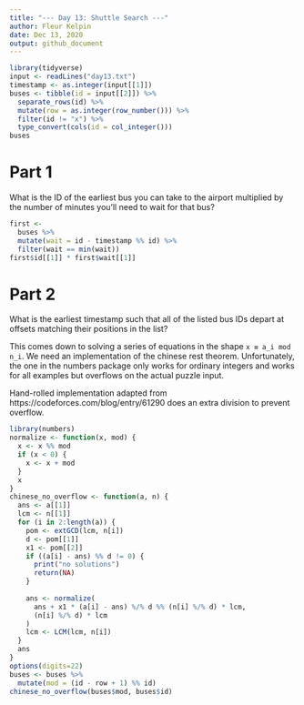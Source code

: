 ```yaml
---
title: "--- Day 13: Shuttle Search ---"
author: Fleur Kelpin
date: Dec 13, 2020
output: github_document
---
```


```r
library(tidyverse)
input <- readLines("day13.txt")
timestamp <- as.integer(input[[1]])
buses <- tibble(id = input[[2]]) %>%
  separate_rows(id) %>%
  mutate(row = as.integer(row_number())) %>%
  filter(id != "x") %>%
  type_convert(cols(id = col_integer()))
buses
```
# Part 1

What is the ID of the earliest bus you can take to the airport multiplied by the 
number of minutes you'll need to wait for that bus?

```r
first <-
  buses %>%
  mutate(wait = id - timestamp %% id) %>%
  filter(wait == min(wait))
first$id[[1]] * first$wait[[1]]
```
# Part 2

What is the earliest timestamp such that all of the listed bus IDs depart at
offsets matching their positions in the list?

This comes down to solving a series of equations in the shape `x ≡ a_i mod n_i`.
We need an implementation of the chinese rest theorem.
Unfortunately, the one in the numbers package only works for ordinary integers
and works for all examples but overflows on the actual puzzle input.

Hand-rolled implementation adapted from https://codeforces.com/blog/entry/61290
does an extra division to prevent overflow.
```r
library(numbers)
normalize <- function(x, mod) {
  x <- x %% mod
  if (x < 0) {
    x <- x + mod
  }
  x
}
chinese_no_overflow <- function(a, n) {
  ans <- a[[1]]
  lcm <- n[[1]]
  for (i in 2:length(a)) {
    pom <- extGCD(lcm, n[i])
    d <- pom[[1]]
    x1 <- pom[[2]]
    if ((a[i] - ans) %% d != 0) {
      print("no solutions")
      return(NA)
    }
    
    ans <- normalize(
      ans + x1 * (a[i] - ans) %/% d %% (n[i] %/% d) * lcm,
      (n[i] %/% d) * lcm
    )
    lcm <- LCM(lcm, n[i])
  }
  ans
}
options(digits=22)
buses <- buses %>%
  mutate(mod = (id - row + 1) %% id)
chinese_no_overflow(buses$mod, buses$id)
```